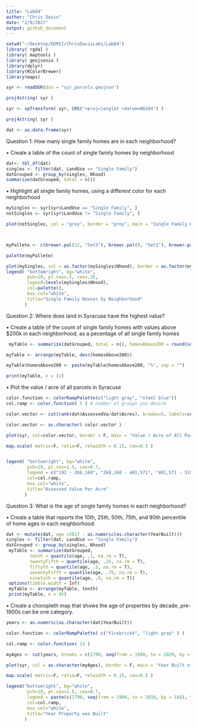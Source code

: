 ```yaml
---
title: "Lab04"
author: "Chris Davis"
date: "2/9/2017"
output: github_document
---
```


```r
setwd("~/Desktop/DDMII/ChrisDavisLabs/Lab04")
library( rgdal )
library( maptools )
library( geojsonio )
library(dplyr)
library(RColorBrewer)
library(maps)

syr <- readOGR(dsn = "syr_parcels.geojson")

```


```r
proj4string( syr )

syr <- spTransform( syr, CRS("+proj=longlat +datum=WGS84") )

proj4string( syr )

```

```r
dat <- as.data.frame(syr)
```

Question 1: How many single family homes are in each neighborhood?

•	Create a table of the count of single family homes by neighborhood



```r
dat<- tbl_df(dat)
singles <- filter(dat, LandUse == "Single Family")
datGrouped <- group_by(singles, Nhood)
summarize(datGrouped, total = n())
```

•	Highlight all single family homes, using a different color for each neighborhood

```r
mySingles <- syr[syr$LandUse == "Single Family", ]
notSingles <- syr[syr$LandUse != "Single Family", ]

plot(notSingles, col = "grey", border = "grey", main = "Single Family Houses by Neighborhood")



myPallete <- c(brewer.pal(12, "Set3"), brewer.pal(9, "Set1"), brewer.pal(12, "Paired"))

palette(myPallete)

plot(mySingles, col = as.factor(mySingles$Nhood), border = as.factor(mySingles$Nhood), add = T)
legend( "bottomright", bg="white",
        pch=19, pt.cex=.5, cex=.35,
        legend=levels(mySingles$Nhood), 
        col=palette(), 
        box.col="white",
        title="Single Family Houses by Neighborhood" 
       )


```

Question 2: Where does land in Syracuse have the highest value? 


•	Create a table of the count of single family homes with values above $200k in each neighborhood, as a pecentage of all single family homes
```r
 myTable <- summarize(datGrouped, total = n(), homesAbove200 = round(sum(AssessedVa > 200000)/nrow(mySingles)*100, digits = 3))

myTable <- arrange(myTable, desc(homesAbove200))

myTable$homesAbove200 <- paste(myTable$homesAbove200, "%", sep = "")

print(myTable, n = 31)
```

•	Plot the value / acre of all parcels in Syracuse
```r

color.function <- colorRampPalette(c("light gray", "steel blue")) 
col.ramp <- color.function( 5 ) # number of groups you desire

color.vector <- cut(rank(dat$AssessedVa/dat$Acres), breaks=5, labels=col.ramp )

color.vector <- as.character( color.vector )

plot(syr, col=color.vector, border = F, main = "Value / Acre of All Parcels in Syracuse")

map.scale( metric=F, ratio=F, relwidth = 0.15, cex=0.5 )


legend( "bottomright", bg="white",
        pch=19, pt.cex=1.5, cex=0.7,
        legend = c("192 - 268,168", "268,168 - 401,571", "401,571 - 519,527", "519,527 - 673,842", "673,842 - 44,726,212"),
        col=col.ramp, 
        box.col="white",
        title="Assessed Value Per Acre" 
       )
```


Question 3: What is the age of single family homes in each neighborhood? 

•	Create a table that reports the 10th, 25th, 50th, 75th, and 90th percentile of home ages in each neighborhood.
```r
dat <- mutate(dat, age =2017 - as.numeric(as.character(YearBuilt)))
singles <- filter(dat, LandUse == "Single Family")
datGrouped <- group_by(singles, Nhood)
 myTable <- summarize(datGrouped, 
         tenth = quantile(age, .1, na.rm = T),
         twentyFifth = quantile(age, .25, na.rm = T), 
         fiftyth = quantile(age, .5, na.rm = T),
         seventyFifth = quantile(age, .75, na.rm = T),
         ninetyth = quantile(age, .9, na.rm = T))
 options(tibble.width = Inf)
 myTable <- arrange(myTable, tenth)
 print(myTable, n = 45)

```

•	Create a choropleth map that shows the age of properties by decade, pre-1900s can be one category.
```r
years <- as.numeric(as.character(dat$YearBuilt))

color.function <- colorRampPalette( c("firebrick4", "light gray" ) ) 

col.ramp <- color.function( 13 )

myAges <- cut(years, breaks = c(1790, seq(from = 1900, to = 2020, by = 10)), dig.lab = 10, labels = col.ramp)

plot(syr, col = as.character(myAges), border = F, main = "Year Built of Property in Syracuse")

map.scale( metric=F, ratio=F, relwidth = 0.15, cex=0.5 )

legend("bottomright", bg="white",
        pch=19, pt.cex=1.5, cex=0.7,
        legend = paste(c(1790, seq(from = 1900, to = 2010, by = 10)), "-", seq(from = 1900, to = 2020, by = 10),sep = " "),
        col=col.ramp, 
        box.col="white",
        title="Year Property was Built" 
       )


```



